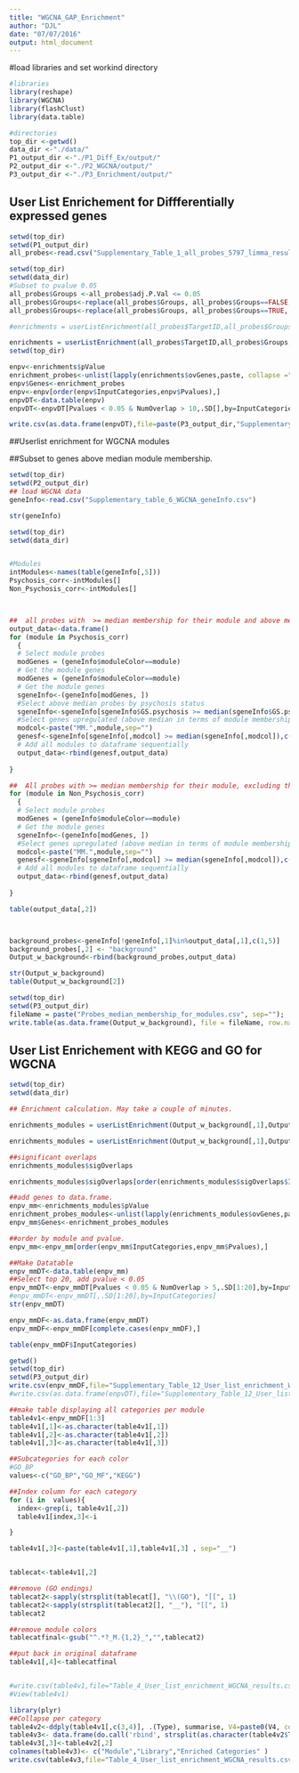 ```yaml
---
title: "WGCNA_GAP_Enrichment"
author: "DJL"
date: "07/07/2016"
output: html_document
---
```


#load libraries and set workind directory
```r
#libraries
library(reshape)
library(WGCNA)
library(flashClust)
library(data.table)

#directories
top_dir <-getwd()
data_dir <-"./data/"
P1_output_dir <-"./P1_Diff_Ex/output/"
P2_output_dir <-"./P2_WGCNA/output/"
P3_output_dir <-"./P3_Enrichment/output/"

```


## User List Enrichement for Diffferentially expressed genes
```r
setwd(top_dir)
setwd(P1_output_dir)
all_probes<-read.csv("Supplementary_Table_1_all_probes_5797_limma_results_AgeSexEthnicity_Adj.tsv",sep="\t", header=TRUE)

setwd(top_dir)
setwd(data_dir)
#Subset to pvalue 0.05
all_probes$Groups <-all_probes$adj.P.Val <= 0.05
all_probes$Groups<-replace(all_probes$Groups, all_probes$Groups==FALSE, "background")
all_probes$Groups<-replace(all_probes$Groups, all_probes$Groups==TRUE, "FDR_Pass")

#enrichments = userListEnrichment(all_probes$TargetID,all_probes$Groups,fnIn=c("Kegg2016.csv"),catNmIn=c("KEGG_2016"),useBloodAtlases=F,useBrainLists=T, useImmunePathwayList=F)

enrichments = userListEnrichment(all_probes$TargetID,all_probes$Groups,fnIn=c("GO_Biological_Process_2015.csv","GO_Molecular_Function_2015.csv","Kegg2016.csv"),catNmIn=c("GO_BP","GO_MF","KEGG_2016"),useBloodAtlases=T,useBrainLists=T, useImmunePathwayList=T)
setwd(top_dir)

enpv<-enrichments$pValue
enrichment_probes<-unlist(lapply(enrichments$ovGenes,paste, collapse =";"))
enpv$Genes<-enrichment_probes
enpv<-enpv[order(enpv$InputCategories,enpv$Pvalues),]
enpvDT<-data.table(enpv)
enpvDT<-enpvDT[Pvalues < 0.05 & NumOverlap > 10,.SD[],by=InputCategories]

write.csv(as.data.frame(enpvDT),file=paste(P3_output_dir,"Supplementary_Table_9_User_list_enrichment_diff_expression_results.csv",sep=""),row.names=F)

```

##Userlist enrichment for WGCNA modules

##Subset to genes above median module membership.
```r
setwd(top_dir)
setwd(P2_output_dir)
## load WGCNA data
geneInfo<-read.csv("Supplementary_table_6_WGCNA_geneInfo.csv")

str(geneInfo)

setwd(top_dir)
setwd(data_dir)


#Modules
intModules<-names(table(geneInfo[,5]))
Psychosis_corr<-intModules[]
Non_Psychosis_corr<-intModules[]



##  all probes with  >= median membership for their module and above median  >= Psychosis correlation. Only Turq, blue, brown.
output_data<-data.frame()
for (module in Psychosis_corr)
  {
  # Select module probes
  modGenes = (geneInfo$moduleColor==module)
  # Get the module genes
  modGenes = (geneInfo$moduleColor==module)
  # Get the module genes
  sgeneInfo<-(geneInfo[modGenes, ])
  #Select above median probes by psychosis status
  sgeneInfo<-sgeneInfo[sgeneInfo$GS.psychosis >= median(sgeneInfo$GS.psychosis),]
  #Select genes upregulated (above median in terms of module membership)
  modcol<-paste("MM.",module,sep="")
  genesf<-sgeneInfo[sgeneInfo[,modcol] >= median(sgeneInfo[,modcol]),c(1,4)]
  # Add all modules to dataframe sequentially
  output_data<-rbind(genesf,output_data)
  
}

##  All probes with >= median membership for their module, excluding the above and excluding psychosis.
for (module in Non_Psychosis_corr)
  {
  # Select module probes
  modGenes = (geneInfo$moduleColor==module)
  # Get the module genes
  sgeneInfo<-(geneInfo[modGenes, ])
  #Select genes upregulated (above median in terms of module membership)
  modcol<-paste("MM.",module,sep="")
  genesf<-sgeneInfo[sgeneInfo[,modcol] >= median(sgeneInfo[,modcol]),c(1,5)]
  # Add all modules to dataframe sequentially
  output_data<-rbind(genesf,output_data)
  
}

table(output_data[,2])



background_probes<-geneInfo[!geneInfo[,1]%in%output_data[,1],c(1,5)]
background_probes[,2] <- "background"
Output_w_background<-rbind(background_probes,output_data)

str(Output_w_background)
table(Output_w_background[2])

setwd(top_dir)
setwd(P3_output_dir)
fileName = paste("Probes_median_membership_for_modules.csv", sep="");
write.table(as.data.frame(Output_w_background), file = fileName, row.names = FALSE, col.names = T,quote=FALSE,sep=",")


```




## User List Enrichement with KEGG and GO for WGCNA

```r

setwd(top_dir)
setwd(data_dir)

## Enrichment calculation. May take a couple of minutes. 

enrichments_modules = userListEnrichment(Output_w_background[,1],Output_w_background[,2],useBloodAtlases=T,useBrainLists=T, useImmunePathwayList=T)

enrichments_modules = userListEnrichment(Output_w_background[,1],Output_w_background[,2],fnIn=c("GO_Biological_Process_2015.csv","GO_Molecular_Function_2015.csv","Kegg2016.csv"),catNmIn=c("GO_BP","GO_MF","KEGG_2016"),useBloodAtlases=T,useBrainLists=T, useImmunePathwayList=T)

##significant overlaps
enrichments_modules$sigOverlaps

enrichments_modules$sigOverlaps[order(enrichments_modules$sigOverlaps$InputCategories),]

##add genes to data.frame.
enpv_mm<-enrichments_modules$pValue
enrichment_probes_modules<-unlist(lapply(enrichments_modules$ovGenes,paste, collapse =";"))
enpv_mm$Genes<-enrichment_probes_modules

##order by module and pvalue.
enpv_mm<-enpv_mm[order(enpv_mm$InputCategories,enpv_mm$Pvalues),]

##Make Datatable
enpv_mmDT<-data.table(enpv_mm)
##Select top 20, add pvalue < 0.05
enpv_mmDT<-enpv_mmDT[Pvalues < 0.05 & NumOverlap > 5,.SD[1:20],by=InputCategories]
#enpv_mmDT<-enpv_mmDT[,.SD[1:20],by=InputCategories]
str(enpv_mmDT)

enpv_mmDF<-as.data.frame(enpv_mmDT)
enpv_mmDF<-enpv_mmDF[complete.cases(enpv_mmDF),]

table(enpv_mmDF$InputCategories)

getwd()
setwd(top_dir)
setwd(P3_output_dir)
write.csv(enpv_mmDF,file="Supplementary_Table_12_User_list_enrichment_WGCNA_results.csv",row.names=F)
#write.csv(as.data.frame(enpvDT),file="Supplementary_Table_12_User_list_enrichment_WGCNA_results_full.csv")

##make table displaying all categories per module
table4v1<-enpv_mmDF[1:3]
table4v1[,1]<-as.character(table4v1[,1])
table4v1[,2]<-as.character(table4v1[,2])
table4v1[,3]<-as.character(table4v1[,3])

##Subcategories for each color
#GO_BP
values<-c("GO_BP","GO_MF","KEGG")

##Index column for each category
for (i in  values){
  index<-grep(i, table4v1[,2])
  table4v1[index,3]<-i

}

table4v1[,3]<-paste(table4v1[,1],table4v1[,3] , sep="__")


tablecat<-table4v1[,2]

##remove (GO endings)
tablecat2<-sapply(strsplit(tablecat[], "\\(GO"), "[[", 1)
tablecat2<-sapply(strsplit(tablecat2[], "__"), "[[", 1)
tablecat2

##remove module colors
tablecatfinal<-gsub("^.*?_M.{1,2}_","",tablecat2)

##put back in original dataframe
table4v1[,4]<-tablecatfinal


#write.csv(table4v1,file="Table_4_User_list_enrichment_WGCNA_results.csv",row.names=F)
#View(table4v1)

library(plyr)
##Collapse per category
table4v2<-ddply(table4v1[,c(3,4)], .(Type), summarise, V4=paste0(V4, collapse=", "),stringsAsFactors=FALSE)
table4v3<- data.frame(do.call('rbind', strsplit(as.character(table4v2$Type),"__",fixed=TRUE)))
table4v3[,3]<-table4v2[,2]
colnames(table4v3)<- c("Module","Library","Enriched Categories" )
write.csv(table4v3,file="Table_4_User_list_enrichment_WGCNA_results.csv",row.names=F)

```



```r


```
